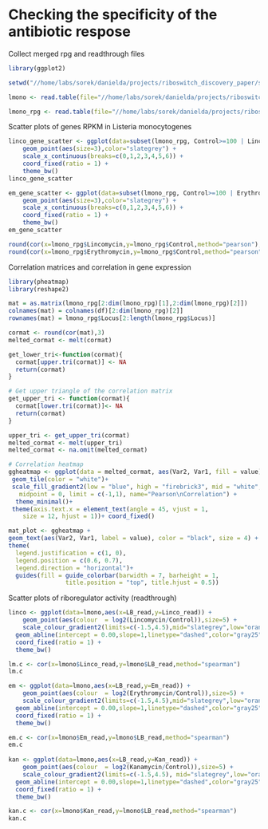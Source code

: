 Checking the specificity of the antibiotic respose
========================================================

Collect merged rpg and readthrough files
```r
library(ggplot2)

setwd("//home/labs/sorek/danielda/projects/riboswitch_discovery_paper/specific_response_to_antibiotics")

lmono <- read.table(file="//home/labs/sorek/danielda/projects/riboswitch_discovery_paper/specific_response_to_antibiotics/lmono_merged_readthrough_rpm",header=T)

lmono_rpg <- read.table(file="//home/labs/sorek/danielda/projects/riboswitch_discovery_paper/specific_response_to_antibiotics/lmono.rpg",header=T)

```

Scatter plots of genes RPKM in Listeria monocytogenes
```r
linco_gene_scatter <- ggplot(data=subset(lmono_rpg, Control>=100 | Lincomycin>=100), aes(x=log10(Control),y=log10(Lincomycin))) + 
    geom_point(aes(size=3),color="slategrey") + 
    scale_x_continuous(breaks=c(0,1,2,3,4,5,6)) + 
    coord_fixed(ratio = 1) + 
    theme_bw()
linco_gene_scatter

em_gene_scatter <- ggplot(data=subset(lmono_rpg, Control>=100 | Erythromycin>=100), aes(x=log10(Control),y=log10(Erythromycin))) + 
    geom_point(aes(size=3),color="slategrey") + 
    scale_x_continuous(breaks=c(0,1,2,3,4,5,6)) + 
    coord_fixed(ratio = 1) + 
    theme_bw()
em_gene_scatter

round(cor(x=lmono_rpg$Lincomycin,y=lmono_rpg$Control,method="pearson"),2)
round(cor(x=lmono_rpg$Erythromycin,y=lmono_rpg$Control,method="pearson"),2)
```

Correlation matrices and correlation in gene expression
```r
library(pheatmap)
library(reshape2)

mat = as.matrix(lmono_rpg[2:dim(lmono_rpg)[1],2:dim(lmono_rpg)[2]])
colnames(mat) = colnames(df)[2:dim(lmono_rpg)[2]]
rownames(mat) = lmono_rpg$Locus[2:length(lmono_rpg$Locus)]

cormat <- round(cor(mat),3)
melted_cormat <- melt(cormat)

get_lower_tri<-function(cormat){
  cormat[upper.tri(cormat)] <- NA
  return(cormat)
}

# Get upper triangle of the correlation matrix
get_upper_tri <- function(cormat){
  cormat[lower.tri(cormat)]<- NA
  return(cormat)
}

upper_tri <- get_upper_tri(cormat)
melted_cormat <- melt(upper_tri)
melted_cormat <- na.omit(melted_cormat)

# Correlation heatmap
ggheatmap <- ggplot(data = melted_cormat, aes(Var2, Var1, fill = value))+
 geom_tile(color = "white")+
 scale_fill_gradient2(low = "blue", high = "firebrick3", mid = "white", 
   midpoint = 0, limit = c(-1,1), name="Pearson\nCorrelation") +
  theme_minimal()+ 
 theme(axis.text.x = element_text(angle = 45, vjust = 1, 
    size = 12, hjust = 1))+ coord_fixed()

mat_plot <- ggheatmap + 
geom_text(aes(Var2, Var1, label = value), color = "black", size = 4) +
theme(
  legend.justification = c(1, 0),
  legend.position = c(0.6, 0.7),
  legend.direction = "horizontal")+
  guides(fill = guide_colorbar(barwidth = 7, barheight = 1,
                title.position = "top", title.hjust = 0.5))

```

Scatter plots of riboregulator activity (readthrough)
```r
linco <- ggplot(data=lmono,aes(x=LB_read,y=Linco_read)) + 
    geom_point(aes(colour  = log2(Lincomycin/Control)),size=5) + 
    scale_colour_gradient2(limits=c(-1.5,4.5),mid="slategrey",low="orange",high="red") +
  geom_abline(intercept = 0.00,slope=1,linetype="dashed",color="gray25") + 
  coord_fixed(ratio = 1) + 
  theme_bw()

lm.c <- cor(x=lmono$Linco_read,y=lmono$LB_read,method="spearman")
lm.c

em <- ggplot(data=lmono,aes(x=LB_read,y=Em_read)) + 
    geom_point(aes(colour  = log2(Erythromycin/Control)),size=5) + 
    scale_colour_gradient2(limits=c(-1.5,4.5),mid="slategrey",low="orange",high="red") +
  geom_abline(intercept = 0.00,slope=1,linetype="dashed",color="gray25") + 
  coord_fixed(ratio = 1) + 
  theme_bw()

em.c <- cor(x=lmono$Em_read,y=lmono$LB_read,method="spearman")
em.c
  
kan <- ggplot(data=lmono,aes(x=LB_read,y=Kan_read)) + 
    geom_point(aes(colour  = log2(Kanamycin/Control)),size=5) + 
    scale_colour_gradient2(limits=c(-1.5,4.5), mid="slategrey",low="orange",high="red") +
  geom_abline(intercept = 0.00,slope=1,linetype="dashed",color="gray25") + 
  coord_fixed(ratio = 1) + 
  theme_bw()

kan.c <- cor(x=lmono$Kan_read,y=lmono$LB_read,method="spearman")
kan.c
  
```


